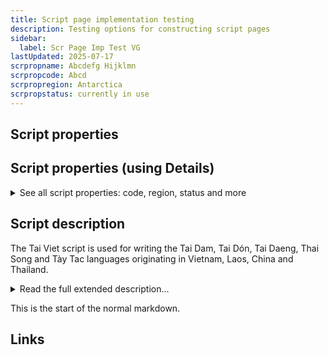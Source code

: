 ```yaml
---
title: Script page implementation testing
description: Testing options for constructing script pages
sidebar:
  label: Scr Page Imp Test VG
lastUpdated: 2025-07-17
scrpropname: Abcdefg Hijklmn
scrpropcode: Abcd
scrpropregion: Antarctica
scrpropstatus: currently in use
---
```



## Script properties

<ScriptInfo />

## Script properties (using Details)

<details>
<summary> See all script properties: code, region, status and more</summary>
<ScriptInfo />
</details>

## Script description

The Tai Viet script is used for writing the Tai Dam, Tai Dón, Tai Daeng, Thai Song and Tày Tac languages originating in Vietnam, Laos, China and Thailand.
<details>
<summary>Read the full extended description...</summary>
The Tai Viet script is used for writing the Tai Dam, Tai Dón, Tai Daeng, Thai Song and Tày Tac languages spoken in Vietnam, Laos, China and Thailand. Speakers of these languages are also found in the United States, Australia and France. There is significant variation in the orthographic conventions of the Tai languages, as well as in their phonologies, which in turn impacts the orthography. However, a unified, standardized version of the script, with an agreed upon core set of characters, was developed at a UNESCO-sponsored workshop in 2006, and subsequently accepted for encoding in The Unicode Standard.

The script is an abugida. Consonants do not contain an inherent vowel; vowels must be written explicitly. Vowel marks may appear above, below, before or after a syllable's initial consonant. A written syllable therefore consists minimally of a consonant and a vowel. Optionally it may also contain a final consonant. There are two series of consonants, indicating high and low tone class. The Tai Viet script employs Latin punctuation as well as three non-alphabetic signs to indicate word repetition or a section break. It also uses two ligatures which may serve to disambiguate between homophonous words.

Traditionally, tone was only partially marked in the orthography. As in other Tai languages, tones were divided into two sets of three, and the appropriate selection of consonants from the high or low series indicated which set of tones the syllable belonged to. The reader had to determine the exact tone from context. However, around the 1970s, two different tone marking systems developed simultaneously in Vietnam and the United States; the concurrent use of both these systems is seen to be disadvantageous but, for the time being, unavoidable. There is no standard order for sorting characters. Some users have modified the order employed by the Lao script, others, the Vietnamese.
Little is known about the origin of the Tai Viet script. It appears to have been derived from the Thai script around the 16th century, which is in turn of Khmer, and ultimately Brahmic, origin.

Please note that, although the Tai Viet script does exhibit reordering behaviour, that reordering is not typically reflected in software implementations. See Syllable Structure and Reordering in Tai Viet or Reordering and Data Storage Order for more details.

</details>



This is the start of the normal markdown.

## Links

<ScriptRemoteLinks />

